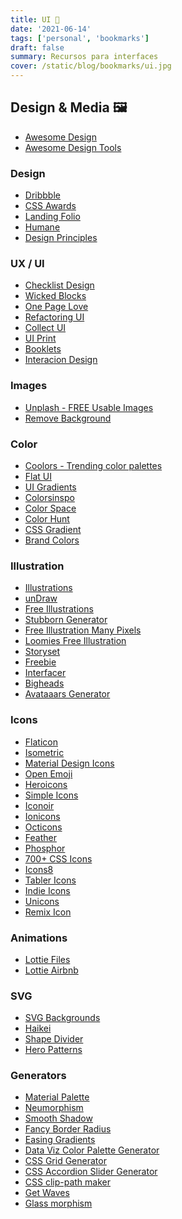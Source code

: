 ```yaml
---
title: UI 🔖
date: '2021-06-14'
tags: ['personal', 'bookmarks']
draft: false
summary: Recursos para interfaces
cover: /static/blog/bookmarks/ui.jpg
---
```


<section id="design">

## Design & Media 🖼️

- [Awesome Design](https://github.com/gztchan/awesome-design)
- [Awesome Design Tools](https://github.com/goabstract/Awesome-Design-Tools)

### Design

- [Dribbble](https://dribbble.com/)
- [CSS Awards](https://www.cssdesignawards.com/)
- [Landing Folio](https://www.landingfolio.com/?offset=2)
- [Humane](https://humanebydesign.com/)
- [Design Principles](https://principles.design/)

### UX / UI

- [Checklist Design](https://www.checklist.design/)
- [Wicked Blocks](https://wickedblocks.dev/)
- [One Page Love](https://onepagelove.com/)
- [Refactoring UI](https://www.refactoringui.com/)
- [Collect UI](https://collectui.com/)
- [UI Print](https://uiprint.co/)
- [Booklets](https://www.booklets.io/)
- [Interacion Design](https://www.interaction-design.org/)

### Images

- [Unplash - FREE Usable Images](https://unsplash.com/)
- [Remove Background](https://www.remove.bg/)

### Color

- [Coolors - Trending color palettes](https://coolors.co/palettes/trending)
- [Flat UI](https://flatuicolors.com/)
- [UI Gradients](https://uigradients.com/#Sunkist)
- [Colorsinspo](https://colorsinspo.com/)
- [Color Space](https://mycolor.space/)
- [Color Hunt](https://colorhunt.co/)
- [CSS Gradient](https://cssgradient.io/)
- [Brand Colors](https://brandcolors.net/)

### Illustration

- [Illustrations](https://illlustrations.co/)
- [unDraw](https://undraw.co/)
- [Free Illustrations](https://freeillustrations.xyz/)
- [Stubborn Generator](https://stubborn.fun/)
- [Free Illustration Many Pixels](https://www.manypixels.co/gallery)
- [Loomies Free Illustration](https://www.uistore.design/items/loomies-free-illustration/)
- [Storyset](https://storyset.com/)
- [Freebie](https://outlane.co/topics/freebie/)
- [Interfacer](https://interfacer.xyz/)
- [Bigheads](https://bigheads.io/)
- [Avataaars Generator](https://getavataaars.com/)

### Icons

- [Flaticon](https://www.flaticon.com/)
- [Isometric](https://www.flaticon.com/icon-packs/isometric-technology)
- [Material Design Icons](https://cdn.materialdesignicons.com/1.7.22/)
- [Open Emoji](https://openmoji.org/library/#group=flags)
- [Heroicons](https://heroicons.com/)
- [Simple Icons](https://simpleicons.org/)
- [Iconoir](https://iconoir.com/)
- [Ionicons](https://ionic.io/ionicons)
- [Octicons](https://primer.style/octicons/?ref=akshay.rocks)
- [Feather](https://feathericons.com/?ref=akshay.rocks)
- [Phosphor](https://phosphoricons.com/)
- [700+ CSS Icons](https://css.gg/)
- [Icons8](https://icons8.com/)
- [Tabler Icons](https://tabler-icons.io/)
- [Indie Icons](https://www.visiwig.com/icons/)
- [Unicons](https://iconscout.com/unicons)
- [Remix Icon](https://remixicon.com/?ref=akshay.rocks)

### Animations

- [Lottie Files](https://lottiefiles.com/)
- [Lottie Airbnb](https://airbnb.design/lottie/)

### SVG

- [SVG Backgrounds](https://www.svgbackgrounds.com/)
- [Haikei](https://app.haikei.app/)
- [Shape Divider](https://www.shapedivider.app/)
- [Hero Patterns](https://www.heropatterns.com/?ref=akshay.rocks)

### Generators

- [Material Palette](https://www.materialpalette.com/)
- [Neumorphism](https://neumorphism.io/#8e5ba9)
- [Smooth Shadow](https://shadows.brumm.af/)
- [Fancy Border Radius](https://9elements.github.io/fancy-border-radius/)
- [Easing Gradients](https://larsenwork.com/easing-gradients/)
- [Data Viz Color Palette Generator](https://learnui.design/tools/data-color-picker.html)
- [CSS Grid Generator](https://cssgrid-generator.netlify.app/)
- [CSS Accordion Slider Generator](https://accordionslider.com/)
- [CSS clip-path maker](https://bennettfeely.com/clippy/)
- [Get Waves](https://getwaves.io/)
- [Glass morphism](https://glassmorphism.com/)

</section>
